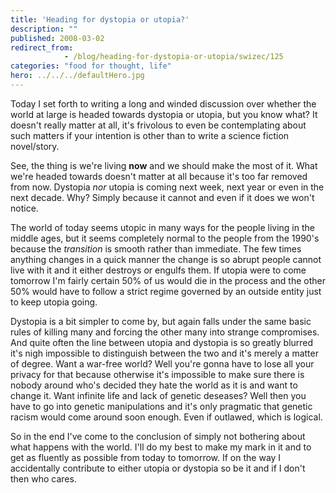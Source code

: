 ```yaml
---
title: 'Heading for dystopia or utopia?'
description: ""
published: 2008-03-02
redirect_from: 
            - /blog/heading-for-dystopia-or-utopia/swizec/125
categories: "food for thought, life"
hero: ../../../defaultHero.jpg
---
```


Today I set forth to writing a long and winded discussion over whether the world at large is headed towards dystopia or utopia, but you know what? It doesn't really matter at all, it's frivolous to even be contemplating about such matters if your intention is other than to write a science fiction novel/story.

See, the thing is we're living **now** and we should make the most of it. What we're headed towards doesn't matter at all because it's too far removed from now. Dystopia _nor_ utopia is coming next week, next year or even in the next decade. Why? Simply because it cannot and even if it does we won't notice.

The world of today seems utopic in many ways for the people living in the middle ages, but it seems completely normal to the people from the 1990's because the _transition_ is smooth rather than immediate. The few times anything changes in a quick manner the change is so abrupt people cannot live with it and it either destroys or engulfs them. If utopia were to come tomorrow I'm fairly certain 50% of us would die in the process and the other 50% would have to follow a strict regime governed by an outside entity just to keep utopia going.

Dystopia is a bit simpler to come by, but again falls under the same basic rules of killing many and forcing the other many into strange compromises. And quite often the line between utopia and dystopia is so greatly blurred it's nigh impossible to distinguish between the two and it's merely a matter of degree. Want a war-free world? Well you're gonna have to lose all your privacy for that because otherwise it's impossible to make sure there is nobody around who's decided they hate the world as it is and want to change it. Want infinite life and lack of genetic deseases? Well then you have to go into genetic manipulations and it's only pragmatic that genetic racism would come around soon enough. Even if outlawed, which is logical.

So in the end I've come to the conclusion of simply not bothering about what happens with the world. I'll do my best to make my mark in it and to get as fluently as possible from today to tomorrow. If on the way I accidentally contribute to either utopia or dystopia so be it and if I don't then who cares.
